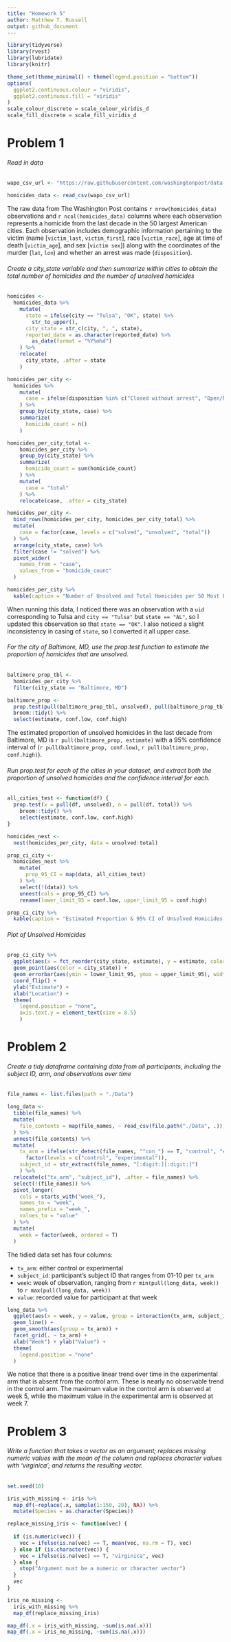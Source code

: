 ```yaml
---
title: "Homework 5"
author: Matthew T. Russell
output: github_document
---
```


```r
library(tidyverse)
library(rvest)
library(lubridate)
library(knitr)

theme_set(theme_minimal() + theme(legend.position = "bottom"))
options(
  ggplot2.continuous.colour = "viridis",
  ggplot2.continuous.fill = "viridis"
)
scale_colour_discrete = scale_colour_viridis_d
scale_fill_discrete = scale_fill_viridis_d
```

# Problem 1

###### Read in data  

```r

wapo_csv_url <- "https://raw.githubusercontent.com/washingtonpost/data-homicides/master/homicide-data.csv"

homicides_data <- read_csv(wapo_csv_url)
```

The raw data from The Washington Post contains `r nrow(homicides_data)` observations and `r ncol(homicides_data)` columns where each observation represents a homicide from the last decade in the 50 largest American cities. Each observation includes demographic information pertaining to the victim (name [`victim_last`, `victim_first`], race [`victim_race`], age at time of death [`victim_age`], and sex [`victim sex`]) along with the coordinates of the murder (`lat`, `lon`) and whether an arrest was made (`disposition`). 

###### Create a city_state variable and then summarize within cities to obtain the total number of homicides and the number of unsolved homicides

```r
homicides <-
  homicides_data %>% 
    mutate(
      state = ifelse(city == "Tulsa", "OK", state) %>% 
        str_to_upper(), 
      city_state = str_c(city, ", ", state), 
      reported_date = as.character(reported_date) %>% 
        as_date(format = "%Y%m%d")
    ) %>% 
    relocate(
      city_state, .after = state
    )

homicides_per_city <-
  homicides %>% 
    mutate(
      case = ifelse(disposition %in% c("Closed without arrest", "Open/No arrest"), "unsolved", "solved")
    ) %>% 
    group_by(city_state, case) %>% 
    summarize(
      homicide_count = n()
    )

homicides_per_city_total <- 
    homicides_per_city %>% 
    group_by(city_state) %>% 
    summarize(
      homicide_count = sum(homicide_count)
    ) %>% 
    mutate(
      case = "total"
    ) %>% 
    relocate(case, .after = city_state)

homicides_per_city <-
  bind_rows(homicides_per_city, homicides_per_city_total) %>% 
  mutate(
    case = factor(case, levels = c("solved", "unsolved", "total"))
  ) %>% 
  arrange(city_state, case) %>% 
  filter(case != "solved") %>% 
  pivot_wider(
    names_from = "case", 
    values_from = "homicide_count"
  ) 

homicides_per_city %>% 
  kable(caption = "Number of Unsolved and Total Homicides per 50 Most Populous Cities, 2007-2017")
```

When running this data, I noticed there was an observation with a `uid` corresponding to Tulsa and `city == "Tulsa"` but `state == "AL"`, so I updated this observation so that `state == "OK"`. I also noticed a slight inconsistency in casing of `state`, so I converted it all upper case. 

###### For the city of Baltimore, MD, use the prop.test function to estimate the proportion of homicides that are unsolved.

```r
baltimore_prop_tbl <-
  homicides_per_city %>% 
  filter(city_state == "Baltimore, MD")

baltimore_prop <-
  prop.test(pull(baltimore_prop_tbl, unsolved), pull(baltimore_prop_tbl, total)) %>% 
  broom::tidy() %>% 
  select(estimate, conf.low, conf.high)
```

The estimated proportion of unsolved homicides in the last decade from Baltimore, MD is `r pull(baltimore_prop, estimate)` with a 95% confidence interval of (`r pull(baltimore_prop, conf.low)`, `r pull(baltimore_prop, conf.high)`).

###### Run prop.test for each of the cities in your dataset, and extract both the proportion of unsolved homicides and the confidence interval for each. 

```r
all_cities_test <- function(df) {
  prop.test(x = pull(df, unsolved), n = pull(df, total)) %>% 
    broom::tidy() %>% 
    select(estimate, conf.low, conf.high)
}

homicides_nest <-
  nest(homicides_per_city, data = unsolved:total)

prop_ci_city <-
  homicides_nest %>% 
    mutate(
      prop_95_CI = map(data, all_cities_test)
    ) %>% 
    select(!(data)) %>% 
    unnest(cols = prop_95_CI) %>% 
    rename(lower_limit_95 = conf.low, upper_limit_95 = conf.high)

prop_ci_city %>% 
  kable(caption = "Estimated Proportion & 95% CI of Unsolved Homicides in 50 Most Populated American Cities, 2007-2017")
```

###### Plot of Unsolved Homicides

```r
prop_ci_city %>% 
  ggplot(aes(x = fct_reorder(city_state, estimate), y = estimate, color = city_state)) +
  geom_point(aes(color = city_state)) +
  geom_errorbar(aes(ymin = lower_limit_95, ymax = upper_limit_95), width = 0.5) +
  coord_flip() +
  ylab("Estimate") +
  xlab("Location") +
  theme(
    legend.position = "none",
    axis.text.y = element_text(size = 8.5)
    )
```

# Problem 2

###### Create a tidy dataframe containing data from all participants, including the subject ID, arm, and observations over time

```r
file_names <- list.files(path = "./Data")

long_data <- 
  tibble(file_names) %>%
  mutate(
    file_contents = map(file_names, ~ read_csv(file.path("./Data", .))) 
  ) %>% 
  unnest(file_contents) %>% 
  mutate(
    tx_arm = ifelse(str_detect(file_names, "^con_") == T, "control", "experimental") %>% 
      factor(levels = c("control", "experimental")), 
    subject_id = str_extract(file_names, "[:digit:][:digit:]")
    ) %>% 
  relocate(c("tx_arm", "subject_id"), .after = file_names) %>% 
  select(!(file_names)) %>% 
  pivot_longer(
    cols = starts_with("week_"), 
    names_to = "week",
    names_prefix = "week_",
    values_to = "value"
  ) %>% 
  mutate(
    week = factor(week, ordered = T)
  )
```

The tidied data set has four columns: 

* `tx_arm`:  either control or experimental
* `subject_id`: participant's subject ID that ranges from 01-10 per `tx_arm`  
* `week`: week of observation, ranging from `r min(pull(long_data, week))` to `r max(pull(long_data, week))`
* `value`: recorded value for participant at that week

```r
long_data %>% 
  ggplot(aes(x = week, y = value, group = interaction(tx_arm, subject_id), color = tx_arm)) +
  geom_line() +
  geom_smooth(aes(group = tx_arm)) +
  facet_grid(. ~ tx_arm) +
  xlab("Week") + ylab("Value") +
  theme(
    legend.position = "none"
  )
```

We notice that there is a positive linear trend over time in the experimental arm that is absent from the control arm. These is nearly no observable trend in the control arm. The maximum value in the control arm is observed at week 5, while the maximum value in the experimental arm is observed at week 7. 

# Problem 3

###### Write a function that takes a vector as an argument; replaces missing numeric values with the mean of the column and replaces character values with 'virginica'; and returns the resulting vector. 

```r
set.seed(10)

iris_with_missing <- iris %>% 
  map_df(~replace(.x, sample(1:150, 20), NA)) %>%
  mutate(Species = as.character(Species))

replace_missing_iris <- function(vec) {
  
  if (is.numeric(vec)) {
    vec = ifelse(is.na(vec) == T, mean(vec, na.rm = T), vec)
  } else if (is.character(vec)) {
    vec = ifelse(is.na(vec) == T, "virginica", vec)
  } else {
    stop("Argument must be a numeric or character vector")
  }
  vec
}

iris_no_missing <- 
  iris_with_missing %>% 
  map_df(replace_missing_iris)
```

```r
map_df(.x = iris_with_missing, ~sum(is.na(.x)))
map_df(.x = iris_no_missing, ~sum(is.na(.x)))
```

